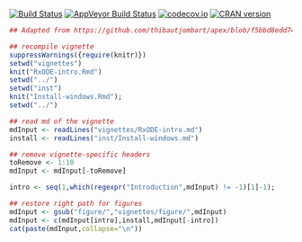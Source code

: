 [![Build Status](https://travis-ci.org/nlmixrdevelopment/RxODE.svg?branch=master)](https://travis-ci.org/nlmixrdevelopment/RxODE)
[![AppVeyor Build Status](https://ci.appveyor.com/api/projects/status/github/nlmixrdevelopment/RxODE?branch=master&svg=true)](https://ci.appveyor.com/project/nlmixrdevelopment/RxODE)
[![codecov.io](https://codecov.io/github/nlmixrdevelopment/RxODE/coverage.svg?branch=master)](https://codecov.io/github/nlmixrdevelopment/RxODE?branch=master)
[![CRAN version](http://www.r-pkg.org/badges/version/RxODE)](https://cran.r-project.org/package=RxODE)

```r
## Adapted from https://github.com/thibautjombart/apex/blob/f5bbd8edd745cfe4b149772eb1338927ce76a60d/README.Rmd

## recompile vignette
suppressWarnings({require(knitr)})
setwd("vignettes")
knit("RxODE-intro.Rmd")
setwd("../")
setwd("inst")
knit("Install-windows.Rmd");
setwd("../")
```

```r
## read md of the vignette
mdInput <- readLines("vignettes/RxODE-intro.md")
install <- readLines("inst/Install-windows.md")

## remove vignette-specific headers
toRemove <- 1:10
mdInput <- mdInput[-toRemove]

intro <- seq(1,which(regexpr("Introduction",mdInput) != -1)[1]-1);

## restore right path for figures
mdInput <- gsub("figure/","vignettes/figure/",mdInput)
mdInput <- c(mdInput[intro],install,mdInput[-intro])
cat(paste(mdInput,collapse="\n"))
```

